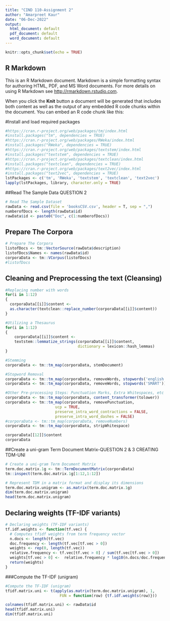 ---
title: "CIND 110-Assignment 2"
author: "Amarpreet Kaur"
date: "06-Dec-2022"
output:
  html_document: default
  pdf_document: default
  word_document: default
---

```{r setup, include=FALSE}
knitr::opts_chunk$set(echo = TRUE)
```

## R Markdown

This is an R Markdown document. Markdown is a simple formatting syntax for authoring HTML, PDF, and MS Word documents. For more details on using R Markdown see <http://rmarkdown.rstudio.com>.

When you click the **Knit** button a document will be generated that includes both content as well as the output of any embedded R code chunks within the document. You can embed an R code chunk like this:

#Install and load required packages
```{r}
#https://cran.r-project.org/web/packages/tm/index.html
#install.packages("tm", dependencies = TRUE)
#https://cran.r-project.org/web/packages/RWeka/index.html
#install.packages("RWeka", dependencies = TRUE)
#https://cran.r-project.org/web/packages/textstem/index.html
#install.packages("textstem", dependencies = TRUE)
#https://cran.r-project.org/web/packages/textclean/index.html
#install.packages("textclean", dependencies = TRUE)
#https://cran.r-project.org/web/packages/text2vec/index.html
#install.packages("text2vec", dependencies = TRUE)
lstPackages <- c('tm', 'RWeka', 'textstem', 'textclean', 'text2vec')
lapply(lstPackages, library, character.only = TRUE)
```

##Read The Sample Data QUESTION 2
```{r}
# Read The Sample Dataset
rawData <- read.csv(file = 'booksCSV.csv', header = T, sep = ",")
numberofDocs <- length(rawData$id)
rawData$id <- paste0("Doc", c(1:numberofDocs))
```

## Prepare The Corpora
```{r}
# Prepare The Corpora
listofDocs <- tm::VectorSource(rawData$description)
listofDocs$Names <- names(rawData$id)
corporaData <- tm::VCorpus(listofDocs)
#listofDocs


```

## Cleaning and Preprocessing the text (Cleansing)
```{r}
#Replacing number with words 
for(i in 1:12)
{
  corporaData[[i]]$content <- 
  as.character(textclean::replace_number(corporaData[[i]]$content))
}

#Utilizing a Thesaurus
for(i in 1:12)
{
    corporaData[[i]]$content <- 
    textstem::lemmatize_strings(corporaData[[i]]$content, 
                                dictionary = lexicon::hash_lemmas)
}

#Stemming
corporaData <- tm::tm_map(corporaData, stemDocument)

#Stopword Removal
corporaData <- tm::tm_map(corporaData, removeWords, stopwords('english')) 
corporaData <- tm::tm_map(corporaData, removeWords, stopwords('SMART')) 

#Other Pre-processing Steps: Punctuation Marks, Extra Whitespaces, etc 
corporaData <- tm::tm_map(corporaData, content_transformer(tolower))
corporaData <- tm::tm_map(corporaData, removePunctuation,  
                      ucp = TRUE, 
                      preserve_intra_word_contractions = FALSE,
                      preserve_intra_word_dashes = FALSE)
#corporaData <- tm::tm_map(corporaData, removeNumbers)
corporaData <- tm::tm_map(corporaData, stripWhitespace)

corporaData[[12]]$content
corporaData
```

##Create a uni-gram Term Document Matrix-QUESTION 2 & 3 CREATING TDM-UNI
```{r}
# Create a uni-gram Term Document Matrix
term.doc.matrix.1g <- tm::TermDocumentMatrix(corporaData)
tm::inspect(term.doc.matrix.1g[1:12,1:12])

# Represent TDM in a matrix format and display its dimensions
term.doc.matrix.unigram <- as.matrix(term.doc.matrix.1g)
dim(term.doc.matrix.unigram)
head(term.doc.matrix.unigram)
```


## Declaring weights (TF-IDF variants)
```{r}
# Declaring weights (TF-IDF variants)
tf.idf.weights <- function(tf.vec) {
  # Computes tfidf weights from term frequency vector
  n.docs <- length(tf.vec)
  doc.frequency <- length(tf.vec[tf.vec > 0])
  weights <- rep(0, length(tf.vec))
  relative.frequency <- tf.vec[tf.vec > 0] / sum(tf.vec[tf.vec > 0])
  weights[tf.vec > 0] <-  relative.frequency * log10(n.docs/doc.frequency)
  return(weights)
}
```


###Compute the TF-IDF (unigram)
```{r}
#Compute the TF-IDF (unigram)
tfidf.matrix.uni <- t(apply(as.matrix(term.doc.matrix.unigram), 1,
                        FUN = function(row) {tf.idf.weights(row)}))

colnames(tfidf.matrix.uni) <- rawData$id
head(tfidf.matrix.uni)
dim(tfidf.matrix.uni)

```

